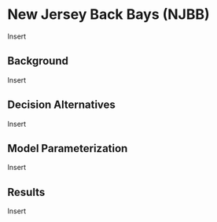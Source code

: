 # New Jersey Back Bays (NJBB)

Insert

## Background

Insert

## Decision Alternatives

Insert

## Model Parameterization

Insert

## Results

Insert


